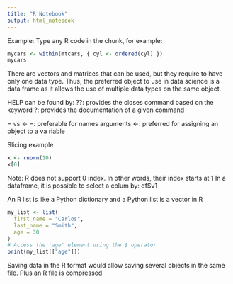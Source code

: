 ---
title: "R Notebook"
output: html_notebook
---

Example: Type any R code in the chunk, for example:
```{r}
mycars <- within(mtcars, { cyl <- ordered(cyl) })
mycars
```

There are vectors and matrices that can be used, but they require to have only one data type.
Thus, the preferred object to use in data science is a data frame as it allows the use of multiple data types on the same object.

HELP can be found by:
??: provides the closes command based on the keyword
?: provides the documentation of a given command

= vs <-
=: preferable for names arguments
<-: preferred for assigning an object to a va riable

Slicing example
```{r}
x <- rnorm(10)
x[0]
```
Note: R does not support 0 index. In other words, their index starts at 1
In a dataframe, it is possible to select a colum by: df$v1

An R list is like a Python dictionary and a Python list is a vector in R
```{r}
my_list <- list(
  first_name = "Carlos",
  last_name = "Smith",
  age = 30
)
# Access the 'age' element using the $ operator
print(my_list[["age"]])
```

Saving data in the R format would allow saving several objects in the same file. Plus an R file is compressed